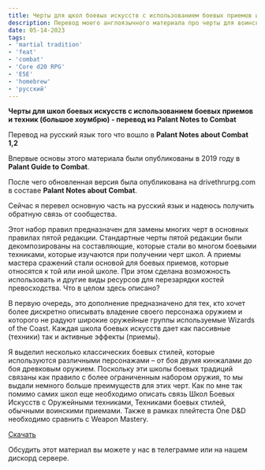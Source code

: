 ```yaml
---
title: Черты для щкол боевых искусств с использованием боевых приемов и техник
description: Перевод моего англоязычного материала про черты для воинских классов, которые эмулируют изучение определенных способов сражаться - с типичным оружием и приемами.
date: 05-14-2023
tags:
- 'martial tradition'
- 'feat'
- 'combat'
- 'Core d20 RPG'
- 'E5E'
- 'homebrew'
- 'русский'
---
```

**Черты для школ боевых искусств с использованием боевых приемов и техник (большое хоумбрю) - перевод из Palant Notes to Combat**

Перевод на русский язык того что вошло в **Palant Notes about Combat 1,2**

Впервые основы этого материала были опубликованы в 2019 году в **Palant Guide to Combat**.

После чего обновленная версия была опубликована на drivethrurpg.com в составе **Palant Notes about Combat**.

Сейчас я перевел основную часть на русский язык и надеюсь получить обратную связь от сообщества.

Этот набор правил предназначен для замены многих черт в основных правилах пятой редакции. Стандартные черты пятой редакции были декомпозированы на составляющие, которые стали во многом боевыми техниками, которые изучаются при получении черт школ. А приемы мастера сражений стали основой для боевых приемов, которые относятся к той или иной школе. При этом сделана возможность использовать и другие виды ресурсов для перезарядки костей превосходства.
Что в целом здесь описано?

В первую очередь, это дополнение предназначено для тех, кто хочет более дискретно описывать владение своего персонажа оружием и которого не радуют широкие оружейные группы используемые Wizards of the Coast.
Каждая школа боевых искусств дает как пассивные (техники) так и активные эффекты (приемы).

Я выделил несколько классических боевых стилей, которые используются различными персонажами – от боя двумя кинжалами до боя древковым оружием. Поскольку эти школы боевых традиций связаны как правило с более ограниченным набором оружия, то мы выдали немного больше преимуществ для этих черт.
Как по мне так помимо самих школ еще необходимо описать связь Школ Боевых Искусств с Оружейными техниками, Техниками боевых стилей, обычными воинскими приемами.
Также в рамках плейтеста One D&D необходимо сравнить с Weapon Mastery. 

[Скачать](~public/files/E5E_MARTIAL_TRADITIONS_SCHOOLS_TECHNIQUES_MANEUVERS_RUS_REV03_05052023.pdf)

Обсудить этот материал вы можете у нас в телеграмме или на нашем дискорд сервере.
